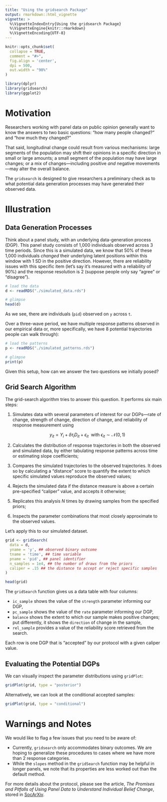 ```yaml
---
title: "Using the gridsearch Package"
output: rmarkdown::html_vignette
vignette: >
  %\VignetteIndexEntry{Using the gridsearch Package}
  %\VignetteEngine{knitr::rmarkdown}
  %\VignetteEncoding{UTF-8}
---
```


```r
knitr::opts_chunk$set(
  collapse = TRUE,
  comment = "#>",
  fig.align = 'center',
  dpi = 500,
  out.width = "90%"
)

library(dplyr)
library(gridsearch)
library(ggplot2)

```

# Motivation

Researchers working with panel data on public opinion generally want to know the answers to two basic questions: "how many people changed?" and "how much they changed?"

That said, longitudinal change could result from various mechanisms: large segments of the population may shift their opinions in a specific direction in small or large amounts; a small segment of the population may have large changes; or a mix of changes---including positive *and* negative movements---may alter the overall balance.

The `gridsearch` is designed to give researchers a preliminary check as to what potential data generation processes may have generated their observed data.

# Illustration

## Data Generation Processes

Think about a panel study, with an underlying data-generation process (DGP). This panel study consists of 1,000 individuals observed across 3 time periods. Since this is a simulated data, we know that 50% of these 1,000 individuals *changed* their underlying latent positions within this window with 1 SD in the positive direction. However, there are reliability issues with this specific item (let's say it's measured with a reliability of 90%) and the response resolution is 2 (suppose people only say "agree" or "disagree").

```r
# load the data
d <- readRDS("./simulated_data.rds")

# glimpse
head(d)
```

As we see, there are individuals (`pid`) observed on `y` across `t`.

Over a three-wave period, we have multiple response patterns observed in our empirical data or, more specifically, we have 8 potential trajectories people can walk through):

```r
# load the patterns
p <- readRDS("./simulated_patterns.rds")

# glimpse
print(p)
```

Given this setup, how can we answer the two questions we initially posed?

## Grid Search Algorithm

The grid-search algorithm tries to answer this question. It performs six main steps:

1) Simulates data with several parameters of interest for our DGPs---rate of change, strength of change, direction of change, and reliability of response measurement using

   $$
   y_{it} = Y_i + \delta \tau_i D_{it} + \epsilon_{it} \ \text{ with } \epsilon_{it} \sim \mathcal{N}(0, 1) \tag{DGP}
   $$

2) Calculates the distribution of response trajectories in both the observed and simulated data, by either tabulating response patterns across time or estimating slope coefficients;

3) Compares the simulated trajectories to the observed trajectories. It does so by calculating a "distance" score to quantify the extent to which specific simulated values reproduce the observed values;

4) Rejects the simulated data if the distance measure is above a certain pre-specified "caliper" value, and accepts it otherwise;

5) Replicates this analysis $N$ times by drawing samples from the specified priors; 

6) Inspects the parameter combinations that most closely approximate to the observed values.

Let's apply this to our simulated dataset.

```r
grid <- gridSearch(
  data = d,
  yname = 'y', ## observed binary outcome
  tname = 'time', ## time variable
  pname = 'pid', ## panel identifier
  n_samples = 1e4, ## the number of draws from the priors
  caliper = .15 ## the distance to accept or reject specific samples
)

head(grid)
```

The `gridSearch` function gives us a data table with four columns:

- `ic_sample` shows the value of the `strength` parameter informing our DGP,
- `pc_sample` shows the value of the `rate` parameter informing our DGP,
- `balance` shows the extent to which our sample makes positive changes; put differently, it shows the `direction` of change in the sample,
- `rel_sample` provides a value of the reliability score retrieved from the search.

Each row is one DGP that is "accepted" by our protocol with a given caliper value.

## Evaluating the Potential DGPs

We can visually inspect the parameter distributions using `gridPlot`:

```r
gridPlot(grid, type = "posterior")
```

Alternatively, we can look at the conditional accepted samples:

```r
gridPlot(grid, type = "conditional")
```

# Warnings and Notes

We would like to flag a few issues that you need to be aware of:

- Currently, `gridsearch` only accommodates binary outcomes. We are hoping to generalize these procedures to cases where we have more than 2 response categories.
- While the `slopes` method in the `gridSearch` function may be helpful in longer panels, we note that its properties are less worked out than the default method.

For more details about the protocol, please see the article, *The Promises and Pitfalls of Using Panel Data to Understand Individual Belief Change*, stored in [SocArXiv](https://osf.io/preprints/socarxiv/rhf4q).
